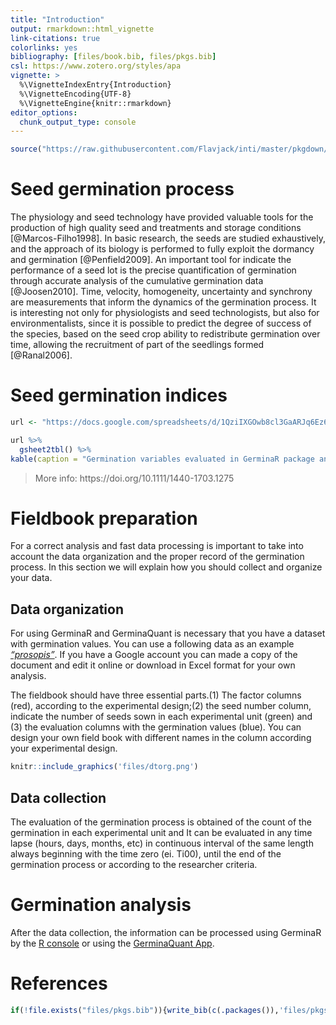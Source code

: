 ---
title: "Introduction"
output: rmarkdown::html_vignette
link-citations: true
colorlinks: yes
bibliography: [files/book.bib, files/pkgs.bib]
csl: https://www.zotero.org/styles/apa
vignette: >
  %\VignetteIndexEntry{Introduction}
  %\VignetteEncoding{UTF-8}
  %\VignetteEngine{knitr::rmarkdown}
editor_options: 
  chunk_output_type: console
---

```{r setup, include=FALSE}
source("https://raw.githubusercontent.com/Flavjack/inti/master/pkgdown/favicon/docs.r")
```

# Seed germination process

The physiology and seed technology have provided valuable tools for the production of high quality seed and treatments and storage conditions [@Marcos-Filho1998]. In basic research, the seeds are studied exhaustively, and the approach of its biology is performed to fully exploit the dormancy and germination [@Penfield2009]. An important tool for indicate the performance of a seed lot is the precise quantification of germination through accurate analysis of the cumulative germination data [@Joosen2010]. Time, velocity, homogeneity, uncertainty and synchrony are measurements that inform the dynamics of the germination process. It is interesting not only for physiologists and seed technologists, but also for environmentalists, since it is possible to predict the degree of success of the species, based on the seed crop ability to redistribute germination over time, allowing the recruitment of part of the seedlings formed [@Ranal2006].

# Seed germination indices

```{r}
url <- "https://docs.google.com/spreadsheets/d/1QziIXGOwb8cl3GaARJq6Ez6aU7vND_UHKJnFcAKx0VI/edit#gid=783977038"

url %>% 
  gsheet2tbl() %>% 
kable(caption = "Germination variables evaluated in GerminaR package and limits according to Ranal and Santana (2006), where $n_i$ is the number of seeds germinated in $i^{th}$ time; and $k$ is the last day of the evaluation process for germination")
```

> More info: https://doi.org/10.1111/1440-1703.1275

# Fieldbook preparation

For a correct analysis and fast data processing is important to take into account the data organization and the proper record of the germination process. In this section we will explain how you should collect and organize your data.

## Data organization

For using GerminaR and GerminaQuant is necessary that you have a dataset with germination values. You can use a following data as an example [*"prosopis"*](https://docs.google.com/spreadsheets/d/1QziIXGOwb8cl3GaARJq6Ez6aU7vND_UHKJnFcAKx0VI/edit#gid=667855537). If you have a Google account you can made a copy of the document and edit it online or download in Excel format for your own analysis.

The fieldbook should have three essential parts.(1) The factor columns (red), according to the experimental design;(2) the seed number column, indicate the number of seeds sown in each experimental unit (green) and (3) the evaluation columns with the germination values (blue). You can design your own field book with different names in the column according your experimental design.

```{r dtorg, fig.cap='Layout for germination evaluation process. The factor column (red) are according the experimental design. The seed number column (green) for the number of seed sown and the evaluation columns (blue) for accounting the germination.',fig.align='center', out.width='100%'}
knitr::include_graphics('files/dtorg.png')
```

## Data collection

The evaluation of the germination process is obtained of the count of the germination in each experimental unit and It can be evaluated in any time lapse (hours, days, months, etc) in continuous interval of the same length always beginning with the time zero (ei. Ti00), until the end of the germination process or according to the researcher criteria.

# Germination analysis

After the data collection, the information can be processed using GerminaR by the [R console](https://germinar.inkaverse.com/articles/GerminaR) or using the [GerminaQuant App](https://germinar.inkaverse.com/articles/GerminaQuant). 

# References {-}

<div id="refs"></div>

```{r references}
if(!file.exists("files/pkgs.bib")){write_bib(c(.packages()),'files/pkgs.bib')}
```
